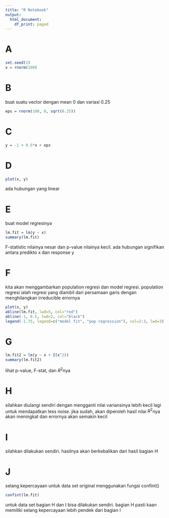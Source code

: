 ```yaml
---
title: "R Notebook"
output:
  html_document:
    df_print: paged
---
```


# A
```r
set.seed(1)
x = rnorm(100)
```

# B
buat suatu vector dengan mean 0 dan variasi 0.25
```r
eps = rnorm(100, 0, sqrt(0.25))
```

# C

```r
y = -1 + 0.5*x + eps
```

# D
```r
plot(x, y)
```

ada hubungan yang linear

# E
buat model regresinya
```r
lm.fit = lm(y ~ x)
summary(lm.fit)
```
F-statistic nilainya nesar dan p-value nilainya kecil. ada hubungan signifikan antara predikto x dan response y

# F
kita akan menggambarkan population regresi dan model regresi. population regresi ialah regresi yang diambil dari persamaan garis dengan menghilangkan irreducible errornya
```r
plot(x, y)
abline(lm.fit, lwd=5, col="red")
abline(-1, 0.5, lwd=2, col="black")
legend(-1.75, legend=c("model fit", "pop regression"), col=2:3, lwd=3)
```

# G
```r
lm.fit2 = lm(y ~ x + I(x^2))
summary(lm.fit2)
```

lihat p-value, F-stat, dan $R^2$nya

# H
silahkan diulangi sendiri dengan mengganti nilai variansinya lebih kecil lagi untuk mendapatkan less noise. jika sudah, akan diperoleh hasil nilai $R^2$nya akan meningkat dan errornya akan semakin kecil

# I
silahkan dilakukan sendiri. hasilnya akan berkebalikan dari hasil bagian H

# J
selang kepercayaan untuk data set original menggunakan fungsi confint()
```r
confint(lm.fit)
```

untuk data set bagian H dan I bisa dilakukan sendiri. bagian H pasti kaan memiliki selang kepercayaan lebih pendek dari bagian I







